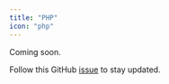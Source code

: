 ```yaml
---
title: "PHP"
icon: "php"
---
```


Coming soon.

Follow this GitHub [issue](https://github.com/Infisical/infisical/issues/531) to stay updated.